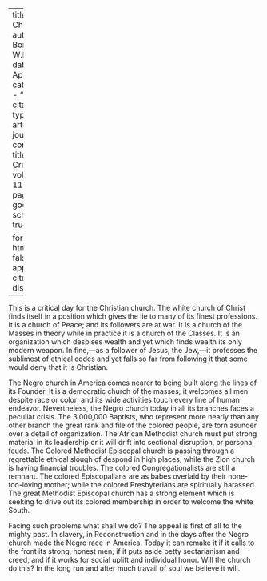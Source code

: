 
---
title: 'The Church'
author: Du Bois, W.E.B.
date: Apr. 1916
categories: 
  - ""
citation: 
  type: article-journal
  container-title: The Crisis
  volume: 11
  issue: 6
  page: 302
google-scholar: true

format:
  html:
    toc: false
    appendix-cite-as: display
---



This is a critical day for the Christian church. The white church of Christ finds itself in a position which gives the lie to many of its finest professions. It is a church of
Peace; and its followers are at war. It is a church of the Masses in
theory while in practice it is a church of the Classes. It is an
organization which despises wealth and yet which finds wealth its only
modern weapon. In fine,---as a follower of Jesus, the Jew,---it
professes the sublimest of ethical codes and yet falls so far from
following it that some would deny that it is Christian.

The Negro church in America comes nearer to being built along the lines
of its Founder. It is a democratic church of the masses; it welcomes all
men despite race or color; and its wide activities touch every line of
human endeavor. Nevertheless, the Negro church today in all its branches
faces a peculiar crisis. The 3,000,000 Baptists, who represent more
nearly than any other branch the great rank and file of the colored
people, are torn asunder over a detail of organization. The African
Methodist church must put strong material in its leadership or it will
drift into sectional disruption, or personal feuds. The Colored
Methodist Episcopal church is passing through a regrettable ethical
slough of despond in high places; while the Zion church is having
financial troubles. The colored Congregationalists are still a remnant.
The colored Episcopalians are as babes overlaid by their none-too-loving
mother; while the colored Presbyterians are spiritually harassed. The
great Methodist Episcopal church has a strong element which is seeking to drive out its colored membership in order to welcome
the white South.

Facing such problems what shall we do? The appeal is first of all to the
mighty past. In slavery, in Reconstruction and in the days after the
Negro church made the Negro race in America. Today it can remake it if
it calls to the front its strong, honest men; if it puts aside petty
sectarianism and creed, and if it works for social uplift and individual
honor. Will the church do this? In the long run and after much travail
of soul we believe it will.

